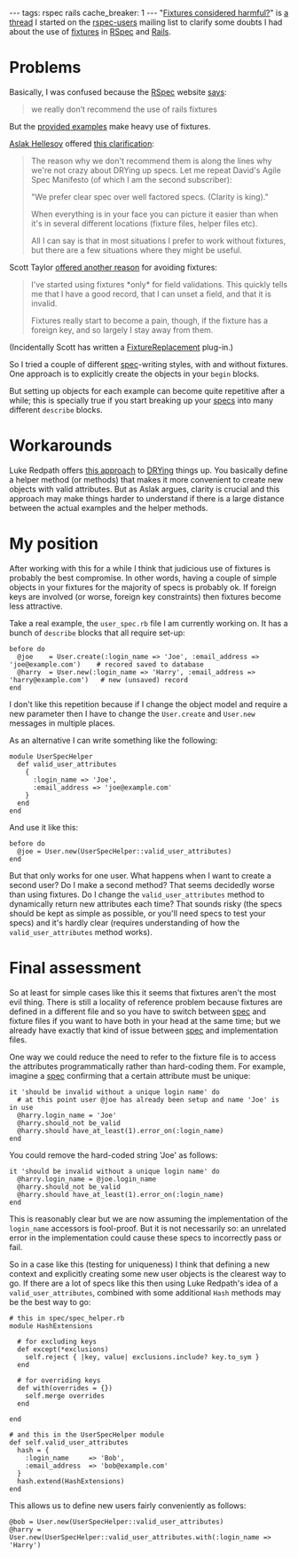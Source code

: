 ---
tags: rspec rails
cache_breaker: 1
---
"[[Fixtures considered harmful?]]" is [http://rubyforge.org/pipermail/rspec-users/2007-May/001608.html a thread] I started on the [[rspec-users]] mailing list to clarify some doubts I had about the use of [[fixtures]] in [[RSpec]] and [[Rails]].

= Problems =

Basically, I was confused because the [[RSpec]] website [http://rspec.rubyforge.org/documentation/rails/index.html says]:

<blockquote>we really don’t recommend the use of rails fixtures</blockquote>

But the [http://rspec.rubyforge.org/documentation/rails/writing/models.html provided examples] make heavy use of fixtures.

[[Aslak Hellesoy]] offered [http://rubyforge.org/pipermail/rspec-users/2007-May/001610.html this clarification]:

<blockquote>The reason why we don't recommend them is along the lines why we're not crazy about DRYing up specs. Let me repeat David's Agile Spec Manifesto (of which I am the second subscriber):

"We prefer clear spec over well factored specs. (Clarity is king)."

When everything is in your face you can picture it easier than when it's in several different locations (fixture files, helper files etc).

All I can say is that in most situations I prefer to work without fixtures, but there are a few situations where they might be useful.</blockquote>

Scott Taylor [http://rubyforge.org/pipermail/rspec-users/2007-May/001614.html offered another reason] for avoiding fixtures:

<blockquote>I've started using fixtures *only* for field validations. This quickly tells me that I have a good record, that I can unset a field, and that it is invalid.

Fixtures really start to become a pain, though, if the fixture has a foreign key, and so largely I stay away from them.</blockquote>

(Incidentally Scott has written a [http://replacefixtures.rubyforge.org/ FixtureReplacement] plug-in.)

So I tried a couple of different [[spec]]-writing styles, with and without fixtures. One approach is to explicitly create the objects in your <tt>begin</tt> blocks.

But setting up objects for each example can become quite repetitive after a while; this is specially true if you start breaking up your [[specs]] into many different <tt>describe</tt> blocks.

= Workarounds =

Luke Redpath offers [http://www.lukeredpath.co.uk/2006/8/29/developing-a-rails-model-using-bdd-and-rspec-part-1 this approach] to [[DRYing]] things up. You basically define a helper method (or methods) that makes it more convenient to create new objects with valid attributes. But as Aslak argues, clarity is crucial and this approach may make things harder to understand if there is a large distance between the actual examples and the helper methods.

= My position =

After working with this for a while I think that judicious use of fixtures is probably the best compromise. In other words, having a couple of simple objects in your fixtures for the majority of specs is probably ok. If foreign keys are involved (or worse, foreign key constraints) then fixtures become less attractive.

Take a real example, the <tt>user_spec.rb</tt> file I am currently working on. It has a bunch of <tt>describe</tt> blocks that all require set-up:

<pre>before do
  @joe    = User.create(:login_name => 'Joe', :email_address => 'joe@example.com')    # recored saved to database
  @harry  = User.new(:login_name => 'Harry', :email_address => 'harry@example.com')   # new (unsaved) record
end</pre>

I don't like this repetition because if I change the object model and require a new parameter then I have to change the <tt>User.create</tt> and <tt>User.new</tt> messages in multiple places.

As an alternative I can write something like the following:

<pre>module UserSpecHelper
  def valid_user_attributes
    {
      :login_name => 'Joe',
      :email_address => 'joe@example.com'
    }
  end
end</pre>

And use it like this:

<pre>before do
  @joe = User.new(UserSpecHelper::valid_user_attributes)
end</pre>

But that only works for one user. What happens when I want to create a second user? Do I make a second method? That seems decidedly worse than using fixtures. Do I change the <tt>valid_user_attributes</tt> method to dynamically return new attributes each time? That sounds risky (the specs should be kept as simple as possible, or you'll need specs to test your specs) and it's hardly clear (requires understanding of how the <tt>valid_user_attributes</tt> method works).

= Final assessment =

So at least for simple cases like this it seems that fixtures aren't the most evil thing. There is still a locality of reference problem because fixtures are defined in a different file and so you have to switch between [[spec]] and fixture files if you want to have both in your head at the same time; but we already have exactly that kind of issue between [[spec]] and implementation files.

One way we could reduce the need to refer to the fixture file is to access the attributes programmatically rather than hard-coding them. For example, imagine a [[spec]] confirming that a certain attribute must be unique:

<pre>it 'should be invalid without a unique login name' do
  # at this point user @joe has already been setup and name 'Joe' is in use
  @harry.login_name = 'Joe'
  @harry.should_not be_valid
  @harry.should have_at_least(1).error_on(:login_name)
end</pre>

You could remove the hard-coded string 'Joe' as follows:

<pre>it 'should be invalid without a unique login name' do
  @harry.login_name = @joe.login_name
  @harry.should_not be_valid
  @harry.should have_at_least(1).error_on(:login_name)
end</pre>

This is reasonably clear but we are now assuming the implementation of the <tt>login_name</tt> accessors is fool-proof. But it is not necessarily so: an unrelated error in the implementation could cause these specs to incorrectly pass or fail.

So in a case like this (testing for uniqueness) I think that defining a new context and explicitly creating some new user objects is the clearest way to go. If there are a lot of specs like this then using Luke Redpath's idea of a <tt>valid_user_attributes</tt>, combined with some additional <tt>Hash</tt> methods may be the best way to go:

<pre># this in spec/spec_helper.rb
module HashExtensions
  
  # for excluding keys
  def except(*exclusions)
    self.reject { |key, value| exclusions.include? key.to_sym }
  end

  # for overriding keys
  def with(overrides = {})
    self.merge overrides
  end

end

# and this in the UserSpecHelper module
def self.valid_user_attributes
  hash = {
    :login_name     => 'Bob',
    :email_address  => 'bob@example.com'
  }
  hash.extend(HashExtensions)
end</pre>

This allows us to define new users fairly conveniently as follows:

<pre>@bob = User.new(UserSpecHelper::valid_user_attributes)
@harry = User.new(UserSpecHelper::valid_user_attributes.with(:login_name => 'Harry')</pre>
